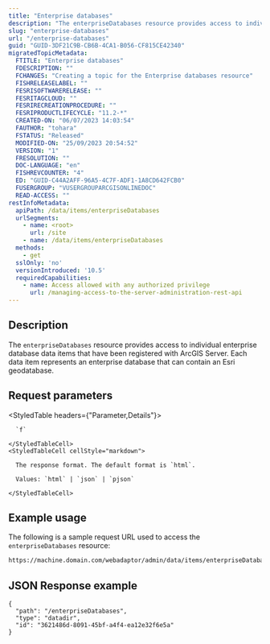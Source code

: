 ```yaml
---
title: "Enterprise databases"
description: "The enterpriseDatabases resource provides access to individual enterprise database data items that have been registered with ArcGIS Server."
slug: "enterprise-databases"
url: "/enterprise-databases"
guid: "GUID-3DF21C9B-CB6B-4CA1-B056-CF815CE42340"
migratedTopicMetadata:
  FTITLE: "Enterprise databases"
  FDESCRIPTION: ""
  FCHANGES: "Creating a topic for the Enterprise databases resource"
  FISHRELEASELABEL: ""
  FESRISOFTWARERELEASE: ""
  FESRITAGCLOUD: ""
  FESRIRECREATIONPROCEDURE: ""
  FESRIPRODUCTLIFECYCLE: "11.2-*"
  CREATED-ON: "06/07/2023 14:03:54"
  FAUTHOR: "tohara"
  FSTATUS: "Released"
  MODIFIED-ON: "25/09/2023 20:54:52"
  VERSION: "1"
  FRESOLUTION: ""
  DOC-LANGUAGE: "en"
  FISHREVCOUNTER: "4"
  ED: "GUID-C44A2AFF-96A5-4C7F-ADF1-1A8CD642FCB0"
  FUSERGROUP: "VUSERGROUPARCGISONLINEDOC"
  READ-ACCESS: ""
restInfoMetadata:
  apiPath: /data/items/enterpriseDatabases
  urlSegments:
    - name: <root>
      url: /site
    - name: /data/items/enterpriseDatabases
  methods:
    - get
  sslOnly: 'no'
  versionIntroduced: '10.5'
  requiredCapabilities:
    - name: Access allowed with any authorized privilege
      url: /managing-access-to-the-server-administration-rest-api
---
```


## Description

The `enterpriseDatabases` resource provides access to individual enterprise database data items that have been registered with ArcGIS Server. Each data item represents an enterprise database that can contain an Esri geodatabase.


##  Request parameters

<StyledTable headers={"Parameter,Details"}>
  <StyledTableRow>
    <StyledTableCell cellStyle="markdown">

      `f` 

    </StyledTableCell>
    <StyledTableCell cellStyle="markdown">

      The response format. The default format is `html`.

      Values: `html` | `json` | `pjson`

    </StyledTableCell>
  </StyledTableRow>
</StyledTable>


## Example usage

The following is a sample request URL used to access the `enterpriseDatabases` resource:

```markdown
https://machine.domain.com/webadaptor/admin/data/items/enterpriseDatabases?f=pjson
```

## JSON Response example

```other
{
  "path": "/enterpriseDatabases",
  "type": "datadir",
  "id": "3621486d-8091-45bf-a4f4-ea12e32f6e5a"
}
```